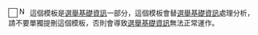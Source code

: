 <span style="margin:0px; padding-bottom:1px; font-size:{{{尺寸|90%}}}; {{#ifeq:{{{垂直|}}}|0| |display:block;}}"><span style="border: 1px solid; border: {{{邊線|black}}}; background-color:{{{1|}}}; color:{{{顏色|white}}}">&nbsp;&nbsp;{{{3|}}}&nbsp;&nbsp;</span>&nbsp;{{{2|}}}</span><noinclude>[[File:Nuvola apps important yellow.svg|17px]]&nbsp;這個模板是[[模板:選舉基礎資訊|選舉基礎資訊]]一部分，這個模板會替[[模板:選舉基礎資訊|選舉基礎資訊]]處理分析，請不要單獨提刪這個模板，否則會導致[[模板:選舉基礎資訊|選舉基礎資訊]]無法正常運作。</noinclude>